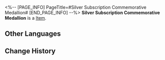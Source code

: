 <%-- [PAGE_INFO]
PageTitle=#Silver Subscription Commemorative Medallion#
[END_PAGE_INFO] --%>
{{Item Infobox
|title       = Silver Subscription Commemorative Medallion
|id          = 140358
|image       = Item Silver Subscription Commemorative Medallion.png
|type        = 
|invCategory = Missions
|rarity      = 3
|effect      = 
|description = The commemorative medallion sent by Ghostly Grove to influencers attaining one hundred thousand subscribers.
}}
{{Description|1=''"Congratulations, you have one hundred thousand subscribers on Ghostly Grove!"''}}
'''Silver Subscription Commemorative Medallion''' is a [[Item]].

==Other Languages==
{{Other Languages
|en   = Silver Subscription Commemorative Medallion
|zhs  = 订阅奖励银牌纪念
|zht  = 訂閱獎勵銀牌紀念
|ja   = 配信登録銀メダル記念報酬
|ko   = 구독 보상 실버 메달
|es   = Placa de plata conmemorativa por suscripciones
|fr   = Trophée en argent des abonnés
|ru   = Серебряная медаль за подписки
|th   = โล่เงินจากยอดผู้ติดตาม
|vi   = Huy Hiệu Bạc
|de   = Silberne Plakette für Abonnementrekord
|id   = Plakat Perak Penghargaan Subscribe
|pt   = Medalhão Prateado Comemorativo de Inscritos
}}

==Change History==
{{Change History|2.0}}